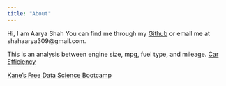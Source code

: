 ```yaml
---
title: "About"
---
```


Hi, I am Aarya Shah You can find me through my [Github](https://github.com/AaryaShah09) or email me at shahaarya309@gmail.com.

This is an analysis between engine size, mpg, fuel type, and mileage. [Car Efficiency](https://github.com/AaryaShah09/car-efficiency-1970-2024)


[Kane's Free Data Science Bootcamp](https://bootcamp.davidkane.info/)
